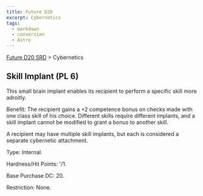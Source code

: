 ```yaml
---
title: Future D20
excerpt: Cybernetics
tags:
  - markdown
  - conversion
  - Astro
---
```






[Future D20 SRD]( / ) > Cybernetics




## Skill Implant (PL 6)


This small brain implant enables its recipient to perform a specific skill more adroitly.


Benefit: The recipient gains a +2 competence bonus on checks made with one class skill of his choice. Different skills require different implants, and a skill implant cannot be modified to grant a bonus to another skill.


A recipient may have multiple skill implants, but each is considered a separate cybernetic attachment.


Type: Internal.


Hardness/Hit Points: '/1.


Base Purchase DC: 20.


Restriction: None.




